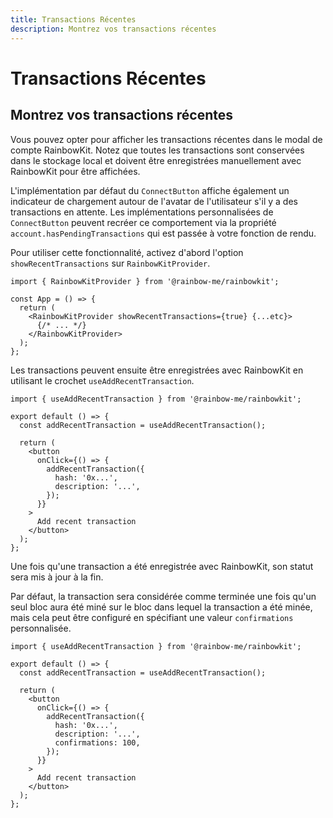 ```yaml
---
title: Transactions Récentes
description: Montrez vos transactions récentes
---
```


# Transactions Récentes

## Montrez vos transactions récentes

Vous pouvez opter pour afficher les transactions récentes dans le modal de compte RainbowKit. Notez que toutes les transactions sont conservées dans le stockage local et doivent être enregistrées manuellement avec RainbowKit pour être affichées.

L'implémentation par défaut du `ConnectButton` affiche également un indicateur de chargement autour de l'avatar de l'utilisateur s'il y a des transactions en attente. Les implémentations personnalisées de `ConnectButton` peuvent recréer ce comportement via la propriété `account.hasPendingTransactions` qui est passée à votre fonction de rendu.

Pour utiliser cette fonctionnalité, activez d'abord l'option `showRecentTransactions` sur `RainbowKitProvider`.

```tsx
import { RainbowKitProvider } from '@rainbow-me/rainbowkit';

const App = () => {
  return (
    <RainbowKitProvider showRecentTransactions={true} {...etc}>
      {/* ... */}
    </RainbowKitProvider>
  );
};
```

Les transactions peuvent ensuite être enregistrées avec RainbowKit en utilisant le crochet `useAddRecentTransaction`.

```tsx
import { useAddRecentTransaction } from '@rainbow-me/rainbowkit';

export default () => {
  const addRecentTransaction = useAddRecentTransaction();

  return (
    <button
      onClick={() => {
        addRecentTransaction({
          hash: '0x...',
          description: '...',
        });
      }}
    >
      Add recent transaction
    </button>
  );
};
```

Une fois qu'une transaction a été enregistrée avec RainbowKit, son statut sera mis à jour à la fin.

Par défaut, la transaction sera considérée comme terminée une fois qu'un seul bloc aura été miné sur le bloc dans lequel la transaction a été minée, mais cela peut être configuré en spécifiant une valeur `confirmations` personnalisée.

```tsx
import { useAddRecentTransaction } from '@rainbow-me/rainbowkit';

export default () => {
  const addRecentTransaction = useAddRecentTransaction();

  return (
    <button
      onClick={() => {
        addRecentTransaction({
          hash: '0x...',
          description: '...',
          confirmations: 100,
        });
      }}
    >
      Add recent transaction
    </button>
  );
};
```
